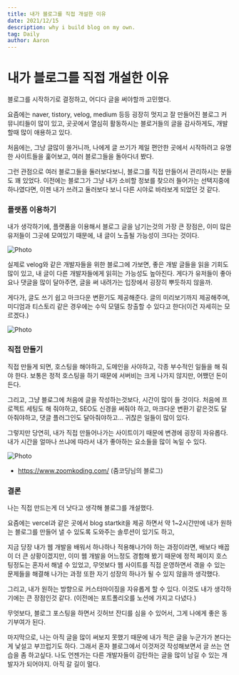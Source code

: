 ```yaml
---
title: 내가 블로그를 직접 개설한 이유
date: 2021/12/15
description: why i build blog on my own.
tag: Daily
author: Aaron
---
```


# 내가 블로그를 직접 개설한 이유

블로그를 시작하기로 결정하고, 어디다 글을 써야할까 고민했다.

요즘에는 naver, tistory, velog, medium 등등 굉장히 멋지고 잘 만들어진 블로그 커뮤니티들이 많이 있고, 곳곳에서 열심히 활동하시는 블로거들의 글을 감사하게도, 개발할때 많이 애용하고 있다.

처음에는, 그냥 글많이 쓸거니까, 나에게 글 쓰기가 제일 편안한 곳에서 시작하려고 유명한 사이트들을 훑어보고, 여러 블로그들을 돌아다녀 봤다.

그런 관점으로 여러 블로그들을 둘러보다보니, 블로그를 직접 만들어서 관리하시는 분들도 꽤 있었다. 이전에는 블로그가 그냥 내가 소비할 정보를 찾으러 들어가는 선택지중에 하나였다면, 이젠 내가 쓰려고 둘러보다 보니 다른 시야로 바라보게 되었던 것 같다.

### 플랫폼 이용하기

내가 생각하기에, 플랫폼을 이용해서 블로그 글을 남기는것의 가장 큰 장점은, 이미 많은 유저들이 그곳에 모여있기 때문에, 내 글이 노출될 가능성이 크다는 것이다.

<Image
  src='https://seongwoon-blog.s3.ap-northeast-2.amazonaws.com/images/reason-why-i-build-blog/velog.png'
  alt="Photo"
  width={800}
  height={800}
  priority
  className="next-image"
/>

실제로 velog와 같은 개발자들을 위한 블로그에 가보면, 좋은 개발 글들을 읽을 기회도 많이 있고, 내 글이 다른 개발자들에게 읽히는 가능성도 높아진다. 게다가 유저들이 좋아요나 댓글을 많이 달아주면, 글을  써 내려가는 입장에서 굉장히 뿌듯하지 않을까.

게다가, 글도 쓰기 쉽고 마크다운 변환기도 제공해준다. 글의 미리보기까지 제공해주며, 미디엄과 티스토리 같은 경우에는 수익 모델도 창출할 수 있다고 한다(이건 자세히는 모르겠다.)

<Image
  src='https://seongwoon-blog.s3.ap-northeast-2.amazonaws.com/images/reason-why-i-build-blog/velog-write.png'
  alt="Photo"
  width={800}
  height={500}
  priority
  className="next-image"
/>


### 직접 만들기
직접 만들게 되면, 호스팅을 해야하고, 도메인을 사야하고, 각종 부수적인 일들을 해 줘야 한다. 보통은 정적 호스팅을 하기 때문에 서버비는 크게 나가지 않지만, 어쨌던 돈이든다.

그리고, 그냥 블로그에 처음에 글을 작성하는것보다, 시간이 많이 들 것이다. 처음에 프로젝트 세팅도 해 줘야하고, SEO도 신경을 써줘야 하고, 마크다운 변환기 같은것도 달아줘야하고, 댓글 플러그인도 달아줘야하고... 귀찮은 일들이 많이 있다.

그렇지만 당연히, 내가 직접 만들어나가는 사이트이기 때문에 변경에 굉장히 자유롭다. 내가 시간을 얼마나 쓰냐에 따라서 내가 좋아하는 요소들을 많이 녹일 수 있다.

<Image
  src='https://seongwoon-blog.s3.ap-northeast-2.amazonaws.com/images/reason-why-i-build-blog/zoom-coding.png'
  alt="Photo"
  width={400}
  height={400}
  priority
  className="next-image"
/>
- https://www.zoomkoding.com/ (줌코딩님의 블로그)


### 결론

나는 직접 만드는게 더 낫다고 생각해 블로그를 개설했다.

요즘에는 vercel과 같은 곳에서 blog startkit을 제공 하면서 약 1~2시간만에 내가 원하는 블로그를 만들어 낼 수 있도록 도와주는 솔루션이 있기도 하고,

지금 당장 내가 웹 개발을 배워서 하나하나 적용해나가야 하는 과정이라면, 배보다 배꼽이 더 큰 상황이겠지만, 이미 웹 개발을 어느정도 경험해 봤기 때문에 정적 페이지 호스팅정도는 혼자서 해낼 수 있었고, 무엇보다 웹 사이트를 직접 운영하면서 겪을 수 있는 문제들을 해결해 나가는 과정 또한 자기 성장의 하나가 될 수 있지 않을까 생각했다.

그리고, 내가 원하는 방향으로 커스터마이징을 자유롭게 할 수 있다. 이것도 내가 생각하기에는 큰 장점인것 같다. (이전에는 포트폴리오를 노션에 가지고 다녔다.)

무엇보다, 블로그 포스팅을 하면서 깃허브 잔디를 심을 수 있어서, 그게 나에게 좋은 동기부여가 된다.

마지막으로, 나는 아직 글을 많이 써보지 못했기 때문에 내가 적은 글을 누군가가 본다는게 낯설고 부끄럽기도 하다. 그래서 혼자 블로그에서 이것저것 작성해보면서 글 쓰는 연습을 좀 하고싶다. 나도 언젠가는 다른 개발자들이 감탄하는 글을 많이 남길 수 있는 개발자가 되어야지. 아직 갈 길이 멀다.
